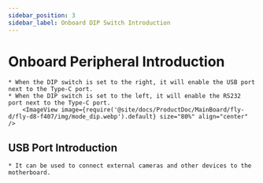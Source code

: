 ```yaml
---
sidebar_position: 3
sidebar_label: Onboard DIP Switch Introduction
---
```




# Onboard Peripheral Introduction

    * When the DIP switch is set to the right, it will enable the USB port next to the Type-C port.
    * When the DIP switch is set to the left, it will enable the RS232 port next to the Type-C port.
        <ImageView image={require('@site/docs/ProductDoc/MainBoard/fly-d/fly-d8-f407/img/mode_dip.webp').default} size="80%" align="center" />

## USB Port Introduction

    * It can be used to connect external cameras and other devices to the motherboard.